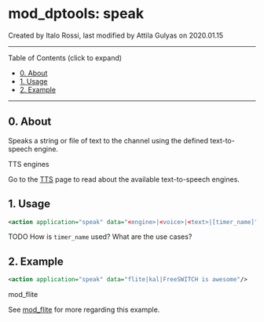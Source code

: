 
# mod_dptools: speak 

 Created by  Italo Rossi, last modified by  Attila Gulyas on 2020.01.15

---

Table of Contents (click to expand)

* [0\. About](#0-about)
* [1\. Usage](#1-usage)
* [2\. Example](#2-example)

---

## 0\. About

Speaks a string or file of text to the channel using the defined text-to-speech engine.

TTS engines

Go to the [TTS](../../Configuration/TTS_9634273.mdx#about) page to read about the available text-to-speech engines.

## 1\. Usage

```xml
<action application="speak" data="<engine>|<voice>|<text>|[timer_name]"/>
```

TODO How is `timer_name` used? What are the use cases?

## 2\. Example

```xml
<action application="speak" data="flite|kal|FreeSWITCH is awesome"/>
```

mod\_flite

See [mod\_flite](../mod_flite_3965160.mdx#about) for more regarding this example.

  

